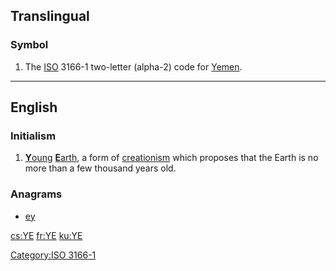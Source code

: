 {{also|ᎩᎬ|Appendix:Variations of "ye"}}
==Translingual==
{{wikipedia}}

===Symbol===
{{head|mul|symbol}}
# The [[ISO]] 3166-1 two-letter (alpha-2) code for [[Yemen]].

[[Category:ISO 3166-1]]

----
==English==

===Initialism===
{{rfc-header|Initialism}}
{{head|en|initialism}}

# [[young|'''Y'''oung]] [[Earth|'''E'''arth]], a form of [[creationism]] which proposes that the Earth is no more than a few thousand years old.

===Anagrams===
* [[ey#English|ey]] 

[[cs:YE]]
[[fr:YE]]
[[ku:YE]]